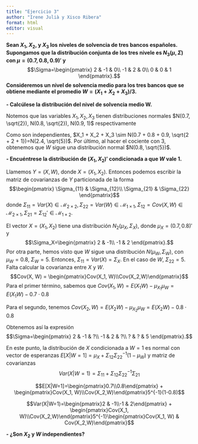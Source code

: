 ```yaml
---
title: "Ejercicio 3"
author: "Irene Julià y Xisco Ribera"
format: html
editor: visual
---
```


**Sean $X_1$, $X_2$, y $X_3$ los niveles de solvencia de tres bancos españoles. Supongamos que la distribución conjunta de los tres nivele es $N_3(\mu, \Sigma)$ con $\mu=(0.7, 0.8, 0.9)'$ y **
$$\Sigma=\begin{pmatrix}
2 & -1 & 0\\
-1 & 2 & 0\\
0 & 0 & 1
\end{pmatrix}.$$
**Consideremos un nivel de solvencia medio para los tres bancos que se obtiene mediante el promedio $W=(X_1 + X_2 + X_3)/3$.**

**- Calcúlese la distribución del nivel de solvencia medio W.**

Notemos que las variables $X_1, X_2, X_3$ tienen distribuciones normales $N(0.7, \sqrt{2}), N(0.8, \sqrt{2}), N(0.9, 1)$ respectivamente

Como son independientes, $X_1 + X_2 + X_3 \sim N(0.7 + 0.8 + 0.9, \sqrt{2 + 2 + 1})=N(2.4, \sqrt{5})$. Por último, al hacer el cociente con 3, obtenemos que $W$ sigue una distribución normal $N(0.8, \sqrt{5})$.


**- Encuéntrese la distribución de $(X_1, X_2)'$ condicionada a que $W$ vale 1.**

Llamemos $Y=(X, W)$, donde $X=(X_1, X_2)$. Entonces podemos escribir la matriz de covarianzas de $Y$ particionada de la forma
$$\begin{pmatrix}
\Sigma_{11} & \Sigma_{12}\\
\Sigma_{21} & \Sigma_{22}
\end{pmatrix}$$
donde $\Sigma_{11} = Var(X) \in \mathcal{M}_{2\times2}, \Sigma_{22}=Var(W)\in \mathcal{M}_{1\times1}, \Sigma_{12}=Cov(X, W) \in \mathcal{M}_{2\times1}, \Sigma_{21}=\Sigma_{12}'\in \mathcal{M}_{1\times2}$.

El vector $X=(X_1, X_2)$ tiene una distribución $N_2(\mu_X, \Sigma_X)$, donde $\mu_X=(0.7, 0.8)'$ y
$$\Sigma_X=\begin{pmatrix}
2 & -1\\
-1 & 2
\end{pmatrix}.$$
Por otra parte, hemos visto que $W$ sigue una distribución $N(\mu_W, \Sigma_W)$, con $\mu_W=0.8$, $\Sigma_W=5$.
Entonces, $\Sigma_{11} = Var(X) = \Sigma_X$. En el caso de $W$, $\Sigma_{22} = 5$. Falta calcular la covarianza entre $X$ y $W$.
$$Cov(X, W) = \begin{pmatrix}Cov(X_1, W)\\Cov(X_2,W)\end{pmatrix}$$
Para el primer término, sabemos que $Cov(X_1, W) = E(X_1W) - \mu_{X_1}\mu_W = E(X_1W) - 0.7\cdot0.8$

Para el segundo, tenemos $Cov(X_2, W) = E(X_2W) - \mu_{X_2}\mu_W = E(X_2W) - 0.8\cdot0.8$

Obtenemos así la expresión
$$\Sigma=\begin{pmatrix}
2 & -1 & ?\\
-1 & 2 & ?\\
? & ? & 5
\end{pmatrix}.$$

En este punto, la distribución de $X$ condicionada a $W=1$ es normal con vector de esperanzas $E[X|W=1]=\mu_X + \Sigma_{12}\Sigma_{22}^{-1}(1-\mu_W)$ y matriz de covarianzas $$Var(X|W=1)=\Sigma_{11} + \Sigma_{12}\Sigma_{22}^{-1}\Sigma_{21}$$


$$E[X|W=1]=\begin{pmatrix}0.7\\0.8\end{pmatrix} + \begin{pmatrix}Cov(X_1, W)\\Cov(X_2,W)\end{pmatrix}5^{-1}(1-0.8)$$

$$Var(X|W=1)=\begin{pmatrix}2 & -1\\-1 & 2\end{pmatrix} + \begin{pmatrix}Cov(X_1, W)\\Cov(X_2,W)\end{pmatrix}5^{-1}\begin{pmatrix}Cov(X_1, W) & Cov(X_2,W)\end{pmatrix}$$


**- ¿Son $X_2$ y $W$ independientes?**






